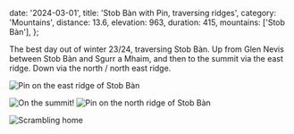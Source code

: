   date: '2024-03-01',
  title: 'Stob Bàn with Pin, traversing ridges',
  category: 'Mountains',
  distance: 13.6,
  elevation: 963,
  duration: 415,
  mountains: ['Stob Bàn'],
};


<PostHero metadata={metadata} />

<MountainPostStats metadata={metadata} />

The best day out of winter 23/24, traversing Stob Bàn. Up from Glen Nevis between Stob Bàn and Sgurr a Mhaim, and then to the summit via the east ridge. Down via the north / north east ridge.

<img
  src='/img/stobbanwithpin/IMG_5760.jpeg'
  alt='Pin on the east ridge of Stob Bàn'
  className='mb-8 max-w-full rounded-md'
/>

<div className='w-full mb-8 flex flex-wrap lg:flex-nowrap gap-8'>
  <img
    src='/img/stobbanwithpin/IMG_5792.jpeg'
    alt='On the summit!'
    className='shrink grow w-0 basis-full lg:basis-1/2 rounded-md'
  />
  <img
    src='/img/stobbanwithpin/IMG_5801.jpeg'
    alt='Pin on the north ridge of Stob Bàn'
    className='shrink grow w-0 basis-full lg:basis-1/2 rounded-md'
  />
</div>

<img
  src='/img/stobbanwithpin/IMG_5805.jpeg'
  alt='Scrambling home'
  className='max-w-full rounded-md'
/>
